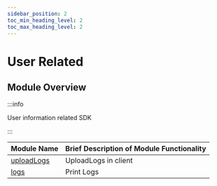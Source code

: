```yaml
---
sidebar_position: 2
toc_min_heading_level: 2
toc_max_heading_level: 2
---
```


# User Related

## Module Overview

:::info

User information related SDK

:::

| Module Name                                                     | Brief Description of Module Functionality      |
| --------------------------------------------------------------- | ---------------------------------------------- |
| [uploadLogs](/api/third/uploadLogs.mdx)                 | UploadLogs in client             |
| [logs](/api/third/logs.mdx)                 | Print Logs           |
